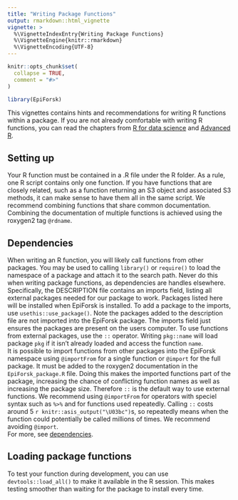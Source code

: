 ```yaml
---
title: "Writing Package Functions"
output: rmarkdown::html_vignette
vignette: >
  %\VignetteIndexEntry{Writing Package Functions}
  %\VignetteEngine{knitr::rmarkdown}
  %\VignetteEncoding{UTF-8}
---
```


```r
knitr::opts_chunk$set(
  collapse = TRUE,
  comment = "#>"
)
```

```r
library(EpiForsk)
```

This vignettes contains hints and recommendations for writing R functions within
a package. If you are not already comfortable with writing R functions, you can
read the chapters from [R for data science](https://r4ds.had.co.nz/functions.html)
and [Advanced R](https://adv-r.hadley.nz/functions.html). 

## Setting up
Your R function must be contained in a .R file under the R folder. As a rule, 
one R script contains only one function. If you have functions that are
closely related, such as a function returning an S3 object and associated S3 
methods, it can make sense to have them all in the same script. We recommend 
combining functions that share common documentation. Combining the documentation
of multiple functions is achieved using the roxygen2 tag  `@rdname`.

## Dependencies
When writing an R function, you will likely call functions from other packages.
You may be used to calling `library()` or `require()` to load 
the namespace of a package and attach it to the search path. Never do this when 
writing package functions, as dependencies are handles elsewhere.  
Specifically, the DESCRIPTION file contains an imports field, listing all 
external packages needed for our package to work. Packages listed here will be 
installed when EpiForsk is installed. To add a package to the imports, use 
`usethis::use_package()`. Note the packages added to the description 
file are not imported into the EpiForsk package. The imports field just ensures 
the packages are present on the users computer. To use functions from external 
packages, use the `::` operator. Writing `pkg::name` will load package `pkg` 
if it isn't already loaded and access the function `name`.  
It is possible to import functions from other packages into the EpiForsk 
namespace using `@importFrom` for a single function or `@import` for the
full package. It must be added to the roxygen2 documentation in the
`EpiForsk_package.R` file. Doing this makes the imported functions part of the
package, increasing the chance of conflicting function names as well as 
increasing the package size. Therefore `::` is the default way to use external
functions. We recommend using `@importFrom` for operators with speciel syntax
such as `%>%` and for functions used repeatedly. Calling `::` costs around
5 `r knitr::asis_output("\U03bc")`s, so repeatedly means when the function could potentially be called
millions of times. We recommend avoiding `@import`.  
For more, see [dependencies](https://r-pkgs.org/dependencies.html).

## Loading package functions
To test your function during development, you can use `devtools::load_all()`
to make it available in the R session. This makes testing smoother than
waiting for the package to install every time.
